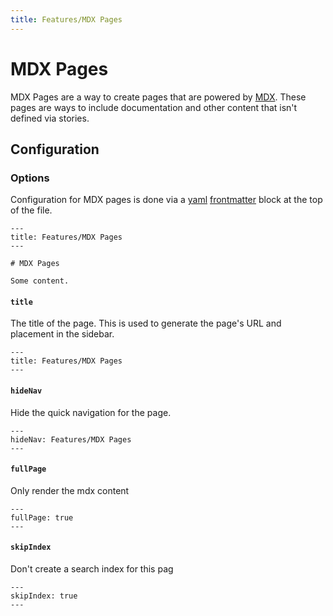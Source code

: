```yaml
---
title: Features/MDX Pages
---
```


# MDX Pages

MDX Pages are a way to create pages that are powered by
[MDX](https://mdxjs.com/). These pages are ways to include
documentation and other content that isn't defined via stories.

## Configuration

### Options

Configuration for MDX pages is done via a [yaml](https://docs.ansible.com/ansible/latest/reference_appendices/YAMLSyntax.html)
[frontmatter](https://jekyllrb.com/docs/front-matter/) block at the top of the file.

```mdx
---
title: Features/MDX Pages
---

# MDX Pages

Some content.
```

#### `title`

The title of the page.
This is used to generate the page's URL and placement in the sidebar.

```mdx
---
title: Features/MDX Pages
---
```

#### `hideNav`

Hide the quick navigation for the page.

```mdx
---
hideNav: Features/MDX Pages
---
```

#### `fullPage`

Only render the mdx content

```mdx
---
fullPage: true
---
```

#### `skipIndex`

Don't create a search index for this pag

```mdx
---
skipIndex: true
---
```
